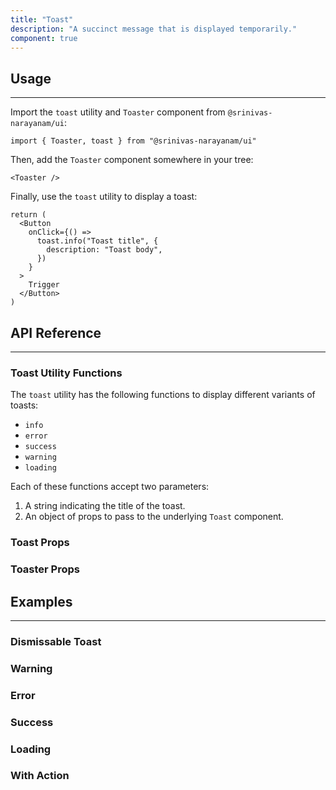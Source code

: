 ```yaml
---
title: "Toast"
description: "A succinct message that is displayed temporarily."
component: true
---
```


<ComponentExample name="toaster-demo" />

## Usage

---

Import the `toast` utility and `Toaster` component from `@srinivas-narayanam/ui`:

```tsx
import { Toaster, toast } from "@srinivas-narayanam/ui"
```

Then, add the `Toaster` component somewhere in your tree:

```tsx
<Toaster />
```

Finally, use the `toast` utility to display a toast:

```tsx
return (
  <Button 
    onClick={() => 
      toast.info("Toast title", {
        description: "Toast body",
      })
    }
  >
    Trigger
  </Button>
)
```

## API Reference

---

### Toast Utility Functions

The `toast` utility has the following functions to display different variants of toasts:

- `info`
- `error`
- `success`
- `warning`
- `loading`

Each of these functions accept two parameters:

1. A string indicating the title of the toast.
2. An object of props to pass to the underlying `Toast` component.

### Toast Props

<ComponentReference mainComponent="Toast" />

### Toaster Props

<ComponentReference mainComponent="Toaster" />

## Examples

---

### Dismissable Toast

<ComponentExample name="toaster-dismiss" />

### Warning

<ComponentExample name="toaster-warning" />

### Error

<ComponentExample name="toaster-error" />

### Success

<ComponentExample name="toaster-success" />

### Loading

<ComponentExample name="toaster-loading" />

### With Action

<ComponentExample name="toaster-with-action" />
